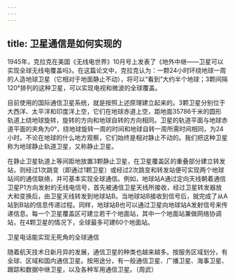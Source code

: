 ```yaml
---
---
---
```

title: 卫星通信是如何实现的
---




1945年，克拉克在美国《无线电世界》10月号上发表了《地外中继——卫星可以实现全球无线电覆盖吗》。在这篇论文中，克拉克认为：一颗24小时环绕地球一周的人造地球卫星（它相对于地面静止不动），将可以“看到”大约半个地球；3颗间隔120°排列的这种卫星，可以实现电视和微波的全球覆盖。

目前使用的国际通信卫星系统，就是按照上述原理建立起来的。3颗卫星分别位于大西洋、太平洋和印度洋上空，它们在地球赤道上空，距地面35786千米的圆形轨道上绕地球旋转，旋转的方向和地球自转的方向相同。卫星的轨道平面与地球赤道平面的夹角为0°，绕地球旋转一周的时间和地球自转一周所需时间相同，为24小时。不论在地球的什么地方观察，它们始终是相对静止不动的。我们把这种卫星称为地球静止轨道卫星，又称静止卫星。



在静止卫星轨道上等间距地放置3颗静止卫星，在卫星覆盖区的重叠部分建立转发站，则经过1次跳变（即通过1颗卫星）或经过2次跳变和转发站便可实现两个地球站间的通信联络，并可基本实现全球通信。例如，地球站A通过定向天线朝着通信卫星P1方向发射的无线电信号，首先被通信卫星天线所接收，经过卫星转发器放大和变换后，由卫星天线转发到地球站B。当地球站B接收到信号后，就完成了从A站到B站的信息传递过程。同样，地球站B也可以通过卫星向地球站A发射信号来传递信息。每一个卫星覆盖区可建立若干个地面站，其中一个地面站兼做网络协调站，在4颗卫星的情况下，全球最多可建60个地面站。

卫星电话能实现无死角的全球通信



随着航天技术日新月异的发展，通信卫星的种类也越来越多。按服务区域划分，有全球、区域和国内通信卫星。按用途分，有一般通信卫星、广播卫星、海事卫星、跟踪和数据中继卫星，以及各种军用通信卫星。（周武）
